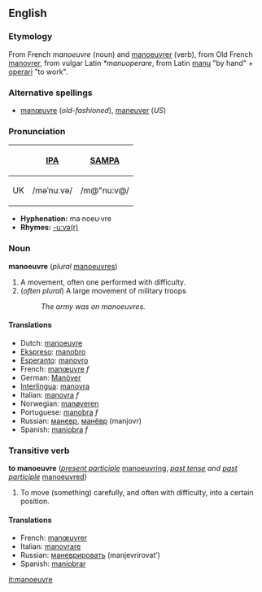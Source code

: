 <!-- If you edit this page, please also edit "maneuver" to keep the two pages in synch-->


==English==
=== Etymology ===
From French ''manoeuvre'' (noun) and [[manoeuvrer]] (verb), from Old French  [[manovrer]], from vulgar Latin ''*manuoperare'', from Latin [[manu]] "by hand" + [[operari]] "to work".

===Alternative spellings===
*[[manœuvre]] (''old-fashioned''), [[maneuver]] (''US'')

===Pronunciation===
{| border=1 cellpadding=5
! !! [[w:International Phonetic Alphabet|IPA]] !! [[w:SAMPA|SAMPA]]
|-
! UK
| /məˈnuːvə/ || /m@"nu:v@/
|}

*'''Hyphenation:''' ma·noeu·vre
*'''Rhymes:''' [[Rhymes:English:-uːvə(r)|-uːvə(r)]]

=== Noun ===
'''manoeuvre''' (''plural'' [[manoeuvres]])
# A movement, often one performed with difficulty.
# (''often plural'') A large movement of military troops
#:''The army was on manoeuvres.''

====Translations====
*Dutch: [[manoeuvre]]
*[[Ekspreso]]: [[manobro]]
*[[Esperanto]]: [[manovro]]
*French: [[manœuvre]] ''f''
*German: [[Manöver]]
*[[Interlingua]]: [[manovra]]
*Italian: [[manovra]] ''f''
*Norwegian: [[manøveren]]
*Portuguese: [[manobra]] ''f''
*Russian: [[маневр]], [[манёвр]] (manjovr)
*Spanish: [[maniobra]] ''f''

===Transitive verb===
'''to manoeuvre''' (''[[present participle]]'' [[manoeuvring]], ''[[past tense]] and [[past participle]]'' [[manoeuvred]])
#To move (something) carefully, and often with difficulty, into a certain position.

====Translations====
*French: [[manœuvrer]]
*Italian: [[manovrare]]
*Russian: [[маневрировать]] (manjevrirovat’)
*Spanish: [[maniobrar]]


<!-- If you edit this page, please also edit "maneuver" to keep the two pages in synch-->

[[it:manoeuvre]]